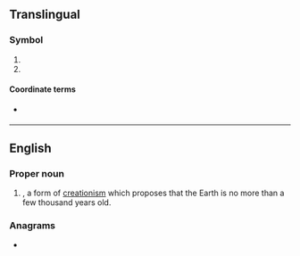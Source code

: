 {{also|ᎩᎬ|Appendix:Variations of "ye"}}
{{wikipedia}}
==Translingual==

===Symbol===
{{mul-symbol}}

# {{ISO 3166|1|2|Yemen|from=1990}}
# {{ISO 3166|1|2|obs=1|North Yemen|from=1974|to=1990}}

====Coordinate terms====
* {{l|mul|YD}} {{q|formerly {{w|South Yemen}}}}

----

==English==

===Proper noun===
{{en-proper noun}}

# {{init of|en|{{w|Young Earth}}|nodot=1}}, a form of [[creationism]] which proposes that the Earth is no more than a few thousand years old.

===Anagrams===
* {{anagrams|en|a=ey|-ey|ey}}